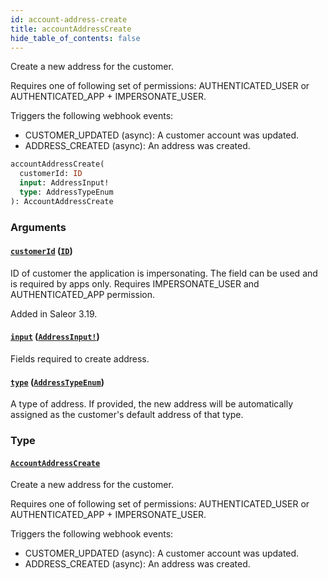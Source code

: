 ```yaml
---
id: account-address-create
title: accountAddressCreate
hide_table_of_contents: false
---
```


Create a new address for the customer.

Requires one of following set of permissions: AUTHENTICATED_USER or AUTHENTICATED_APP + IMPERSONATE_USER.

Triggers the following webhook events:

- CUSTOMER_UPDATED (async): A customer account was updated.
- ADDRESS_CREATED (async): An address was created.

```graphql
accountAddressCreate(
  customerId: ID
  input: AddressInput!
  type: AddressTypeEnum
): AccountAddressCreate
```

### Arguments

#### [`customerId`](#) ([`ID`](../../../developer/api-reference/scalars/id))

ID of customer the application is impersonating. The field can be used and is required by apps only. Requires IMPERSONATE_USER and AUTHENTICATED_APP permission.

Added in Saleor 3.19.

#### [`input`](#) ([`AddressInput!`](../../../developer/api-reference/inputs/address-input))

Fields required to create address.

#### [`type`](#) ([`AddressTypeEnum`](../../../developer/api-reference/enums/address-type-enum))

A type of address. If provided, the new address will be automatically assigned as the customer's default address of that type.

### Type

#### [`AccountAddressCreate`](../../../developer/api-reference/objects/account-address-create)

Create a new address for the customer.

Requires one of following set of permissions: AUTHENTICATED_USER or AUTHENTICATED_APP + IMPERSONATE_USER.

Triggers the following webhook events:

- CUSTOMER_UPDATED (async): A customer account was updated.
- ADDRESS_CREATED (async): An address was created.
